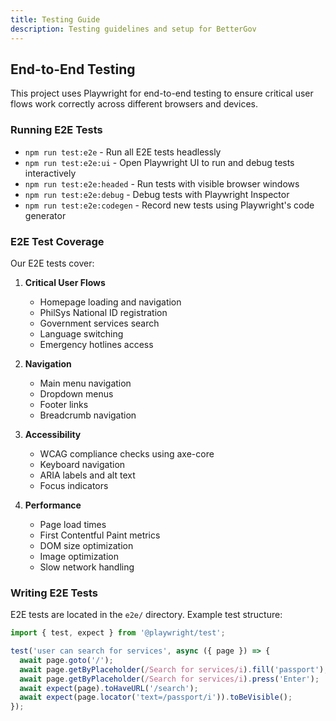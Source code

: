 ```yaml
---
title: Testing Guide
description: Testing guidelines and setup for BetterGov
---
```


## End-to-End Testing

This project uses Playwright for end-to-end testing to ensure critical user flows work correctly across different browsers and devices.

### Running E2E Tests

- `npm run test:e2e` - Run all E2E tests headlessly
- `npm run test:e2e:ui` - Open Playwright UI to run and debug tests interactively
- `npm run test:e2e:headed` - Run tests with visible browser windows
- `npm run test:e2e:debug` - Debug tests with Playwright Inspector
- `npm run test:e2e:codegen` - Record new tests using Playwright's code generator

### E2E Test Coverage

Our E2E tests cover:

1. **Critical User Flows**
   - Homepage loading and navigation
   - PhilSys National ID registration
   - Government services search
   - Language switching
   - Emergency hotlines access

2. **Navigation**
   - Main menu navigation
   - Dropdown menus
   - Footer links
   - Breadcrumb navigation

3. **Accessibility**
   - WCAG compliance checks using axe-core
   - Keyboard navigation
   - ARIA labels and alt text
   - Focus indicators

4. **Performance**
   - Page load times
   - First Contentful Paint metrics
   - DOM size optimization
   - Image optimization
   - Slow network handling

### Writing E2E Tests

E2E tests are located in the `e2e/` directory. Example test structure:

```typescript
import { test, expect } from '@playwright/test';

test('user can search for services', async ({ page }) => {
  await page.goto('/');
  await page.getByPlaceholder(/Search for services/i).fill('passport');
  await page.getByPlaceholder(/Search for services/i).press('Enter');
  await expect(page).toHaveURL('/search');
  await expect(page.locator('text=/passport/i')).toBeVisible();
});
```
